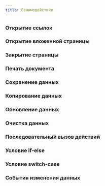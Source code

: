 ```yaml
---
title: Взаимодействие
---
```


### Открытие ссылок
<Sandbox height={100} projectId="uxcomponents_actions_link" />

### Открытие вложенной страницы
<Sandbox height={250} projectId="uxcomponents_actions_open_page" />

### Закрытие страницы
<Sandbox height={250} projectId="uxcomponents_actions_close" />

### Печать документа
<Sandbox height={250} projectId="uxcomponents_actions_print" />

### Сохранение данных
<Sandbox height={250} projectId="uxcomponents_actions_submit" />

### Копирование данных
<Sandbox height={250} projectId="uxcomponents_actions_copy" />

### Обновление данных
<Sandbox height={250} projectId="uxcomponents_actions_refresh" />

### Очистка данных
<Sandbox height={250} projectId="uxcomponents_actions_clear" />

### Последовательный вызов действий
<Sandbox height={250} projectId="uxcomponents_actions_multi_actions" />

### Условие if-else
<Sandbox height={250} projectId="uxcomponents_actions_if_else" />

### Условие switch-case
<Sandbox height={250} projectId="uxcomponents_actions_switch_case" />

### События изменения данных
<Sandbox height={250} projectId="uxcomponents_actions_change_data_events" />
